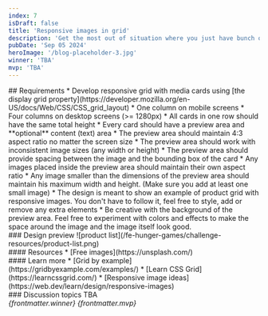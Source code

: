 ```yaml
---
index: 7
isDraft: false
title: 'Responsive images in grid'
description: 'Get the most out of situation where you just have bunch of inconsistent images.'
pubDate: 'Sep 05 2024'
heroImage: '/blog-placeholder-3.jpg'
winner: 'TBA'
mvp: 'TBA'
---
```


<Section>
  ## Requirements
  * Develop responsive grid with media cards using [the display grid property](https://developer.mozilla.org/en-US/docs/Web/CSS/CSS_grid_layout)
    * One column on mobile screens
    * Four columns on desktop screens (>= 1280px)
  * All cards in one row should have the same total height
  * Every card should have a preview area and **optional** content (text) area
    * The preview area should maintain 4:3 aspect ratio no matter the screen size
    * The preview area should work with inconsistent image sizes (any width or height)
    * The preview area should provide spacing between the image and the bounding box of the card
    * Any images placed inside the preview area should maintain their own aspect ratio
    * Any image smaller than the dimensions of the preview area should maintain his maximum width and height. (Make sure you add at least one small image)
  * The design is meant to show an example of product grid with responsive images. You don't have to follow it, feel free to style, add or remove any extra elements
  * <Special /> Be creative with the background of the preview area. Feel free to experiment with colors and effects to make the space around the image and the image itself look good.
</Section>

<Section>
  ### Design preview
  ![product list](/fe-hunger-games/challenge-resources/product-list.png)
</Section>

<Section>
  #### Resources
  * [Free images](https://unsplash.com/)
</Section>

<Section>
  #### Learn more
  * [Grid by example](https://gridbyexample.com/examples/)
  * [Learn CSS Grid](https://learncssgrid.com/)
  * [Responsive image ideas](https://web.dev/learn/design/responsive-images)
</Section>

<Section>
  ### Discussion topics
  TBA
</Section>

<Winner>
  <em>{frontmatter.winner}</em>
</Winner>

<MVP>
  <em>{frontmatter.mvp}</em>
</MVP>
